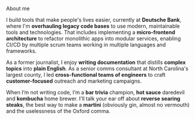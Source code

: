 
<SectionHeading>About me</SectionHeading>

I build tools that make people's lives easier, currently at **Deutsche Bank**, where I'm **overhauling legacy code bases** to use modern, maintainable tools and technologies. That includes implementing a **micro-frontend architecture** to refactor monolithic apps into modular services, enabling CI/CD by multiple scrum teams working in multiple languages and frameworks.

As a former journalist, I enjoy **writing documentation** that distills **complex topics** into **plain English**. As a senior comms consultant at North Carolina's largest county, I led **cross-functional teams of engineers** to craft **customer-focused** outreach and marketing campaigns.

When I’m not writing code, I’m a **bar trivia** champion, **hot sauce** daredevil and **kombucha** home brewer. I'll talk your ear off about **reverse searing steaks**, the best way to make a **martini** (obviously gin, almost no vermouth) and the uselessness of the Oxford comma.
